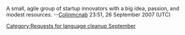 {{nolanguage/box}}
[[Category:Requests for language cleanup September]]
A small, agile group of startup innovators with a big idea, passion, and modest resources.
--[[User:Colinmcnab|Colinmcnab]] 23:51, 26 September 2007 (UTC)